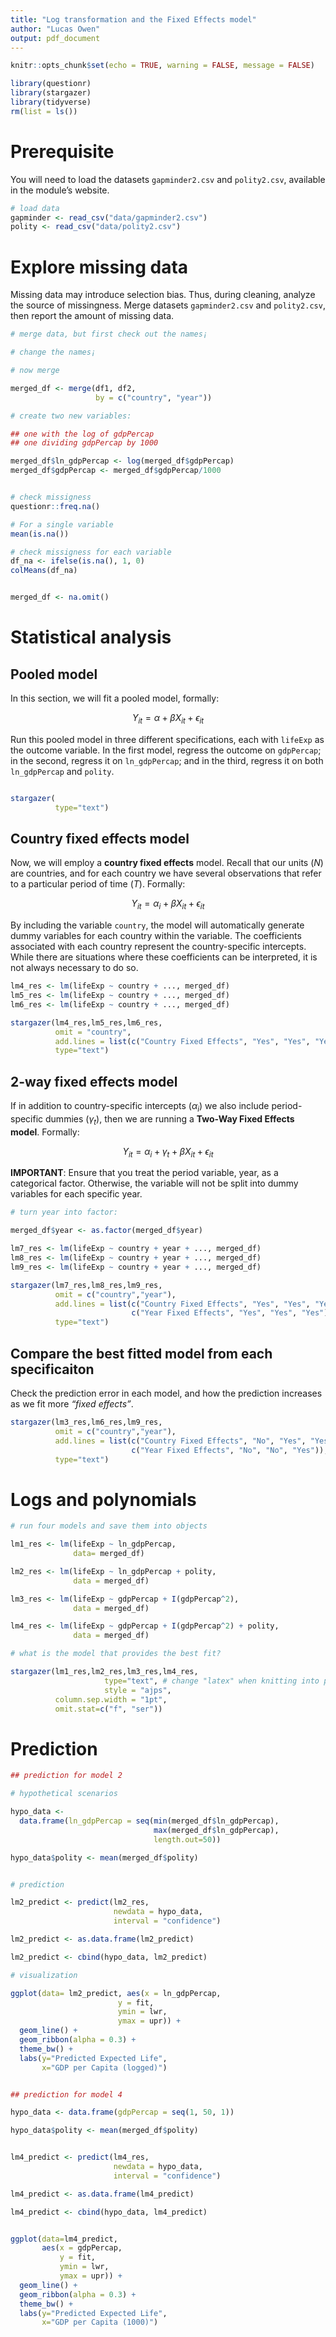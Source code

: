 ```yaml
---
title: "Log transformation and the Fixed Effects model"
author: "Lucas Owen"
output: pdf_document
---
```


```r
knitr::opts_chunk$set(echo = TRUE, warning = FALSE, message = FALSE)

library(questionr)
library(stargazer)
library(tidyverse)
rm(list = ls())
```



# Prerequisite

You will need to load the datasets `gapminder2.csv` and `polity2.csv`, available in the module's website.


```r

# load data
gapminder <- read_csv("data/gapminder2.csv")
polity <- read_csv("data/polity2.csv")
```


# Explore missing data

Missing data may introduce selection bias. Thus, during cleaning, analyze the source of missingness. Merge datasets `gapminder2.csv` and `polity2.csv`, then report the amount of missing data.


```r

# merge data, but first check out the names¡

# change the names¡

# now merge

merged_df <- merge(df1, df2,
                   by = c("country", "year"))

# create two new variables:

## one with the log of gdpPercap
## one dividing gdpPercap by 1000

merged_df$ln_gdpPercap <- log(merged_df$gdpPercap)
merged_df$gdpPercap <- merged_df$gdpPercap/1000


# check missigness
questionr::freq.na()

# For a single variable
mean(is.na())

# check missigness for each variable
df_na <- ifelse(is.na(), 1, 0)
colMeans(df_na)


merged_df <- na.omit()
```




# Statistical analysis


## Pooled model


In this section, we will fit a pooled model, formally:

$$
Y_{it} = \alpha + \beta X_{it} + \epsilon_{it} 
$$

Run this pooled model in three different specifications, each with `lifeExp` as the outcome variable. In the first model, regress the outcome on `gdpPercap`; in the second, regress it on `ln_gdpPercap`; and in the third, regress it on both `ln_gdpPercap` and `polity`.

```r


```


```r
stargazer(
          type="text")

```





## Country fixed effects model

Now, we will employ a **country fixed effects** model. Recall that our units ($N$) are countries, and for each country we have several observations that refer to a particular period of time ($T$). Formally:

$$
Y_{it} = \alpha_i + \beta X_{it} + \epsilon_{it} 
$$


By including the variable `country`, the model will automatically generate dummy variables for each country within the variable. The coefficients associated with each country represent the country-specific intercepts. While there are situations where these coefficients can be interpreted, it is not always necessary to do so.


```r
lm4_res <- lm(lifeExp ~ country + ..., merged_df)
lm5_res <- lm(lifeExp ~ country + ..., merged_df)
lm6_res <- lm(lifeExp ~ country + ..., merged_df)
```


```r
stargazer(lm4_res,lm5_res,lm6_res,
          omit = "country",
          add.lines = list(c("Country Fixed Effects", "Yes", "Yes", "Yes")), 
          type="text")

```




## 2-way fixed effects model

If in addition to country-specific intercepts ($\alpha_i$) we also include period-specific dummies ($\gamma_{t}$), then we are running a **Two-Way Fixed Effects model**. Formally:


$$
Y_{it} = \alpha_{i}  +\gamma_{t} + \beta X_{it} + \epsilon_{it} 
$$


**IMPORTANT**: Ensure that you treat the period variable, year, as a categorical factor. Otherwise, the variable will not be split into dummy variables for each specific year.


```r
# turn year into factor:

merged_df$year <- as.factor(merged_df$year)

lm7_res <- lm(lifeExp ~ country + year + ..., merged_df)
lm8_res <- lm(lifeExp ~ country + year + ..., merged_df) 
lm9_res <- lm(lifeExp ~ country + year + ..., merged_df)
```


```r
stargazer(lm7_res,lm8_res,lm9_res,
          omit = c("country","year"),
          add.lines = list(c("Country Fixed Effects", "Yes", "Yes", "Yes"),
                           c("Year Fixed Effects", "Yes", "Yes", "Yes")), 
          type="text")

```



## Compare the best fitted model from each specificaiton

Check the prediction error in each model, and how the prediction increases as we fit more *"fixed effects"*.

```r

stargazer(lm3_res,lm6_res,lm9_res,
          omit = c("country","year"),
          add.lines = list(c("Country Fixed Effects", "No", "Yes", "Yes"),
                           c("Year Fixed Effects", "No", "No", "Yes")), 
          type="text")

```


# Logs and polynomials


```r

# run four models and save them into objects

lm1_res <- lm(lifeExp ~ ln_gdpPercap, 
              data= merged_df)

lm2_res <- lm(lifeExp ~ ln_gdpPercap + polity, 
              data = merged_df) 

lm3_res <- lm(lifeExp ~ gdpPercap + I(gdpPercap^2), 
              data = merged_df) 

lm4_res <- lm(lifeExp ~ gdpPercap + I(gdpPercap^2) + polity, 
              data = merged_df) 

# what is the model that provides the best fit?

stargazer(lm1_res,lm2_res,lm3_res,lm4_res,
                     type="text", # change "latex" when knitting into pdf
                     style = "ajps",
          column.sep.width = "1pt",
          omit.stat=c("f", "ser"))

```




# Prediction

```r

## prediction for model 2

# hypothetical scenarios

hypo_data <- 
  data.frame(ln_gdpPercap = seq(min(merged_df$ln_gdpPercap),
                                max(merged_df$ln_gdpPercap),
                                length.out=50))

hypo_data$polity <- mean(merged_df$polity)


# prediction

lm2_predict <- predict(lm2_res, 
                       newdata = hypo_data, 
                       interval = "confidence")

lm2_predict <- as.data.frame(lm2_predict)

lm2_predict <- cbind(hypo_data, lm2_predict)

# visualization

ggplot(data= lm2_predict, aes(x = ln_gdpPercap, 
                        y = fit, 
                        ymin = lwr, 
                        ymax = upr)) +
  geom_line() +
  geom_ribbon(alpha = 0.3) +
  theme_bw() +
  labs(y="Predicted Expected Life",
       x="GDP per Capita (logged)")


## prediction for model 4

hypo_data <- data.frame(gdpPercap = seq(1, 50, 1))

hypo_data$polity <- mean(merged_df$polity)


lm4_predict <- predict(lm4_res, 
                       newdata = hypo_data, 
                       interval = "confidence")

lm4_predict <- as.data.frame(lm4_predict)

lm4_predict <- cbind(hypo_data, lm4_predict)


ggplot(data=lm4_predict,
       aes(x = gdpPercap,
           y = fit,
           ymin = lwr,
           ymax = upr)) +
  geom_line() +
  geom_ribbon(alpha = 0.3) +
  theme_bw() +
  labs(y="Predicted Expected Life",
       x="GDP per Capita (1000)")




```

